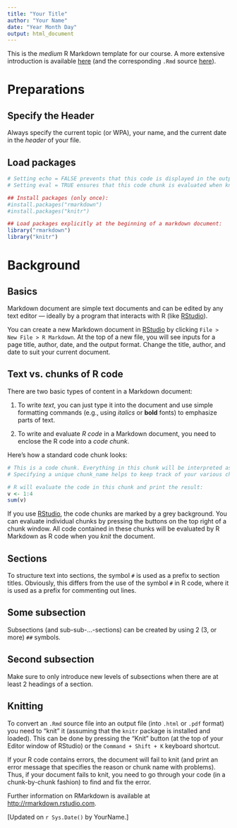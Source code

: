 ```yaml
---
title: "Your Title"
author: "Your Name"
date: "Year Month Day"
output: html_document
---
```


This is the _medium_ R Markdown template for our course.  A more extensive introduction is available [here](http://Rpository.com/down/temp/Rmarkdown_basics.html) (and the corresponding `.Rmd` source [here](http://Rpository.com/down/temp/Rmarkdown_basics.Rmd)).

# Preparations

## Specify the Header

Always specify the current topic (or WPA), your name, and the current date in the _header_ of your file.

## Load packages

```r
# Setting echo = FALSE prevents that this code is displayed in the output document.
# Setting eval = TRUE ensures that this code chunk is evaluated when knitting the document.

## Install packages (only once):
#install.packages("rmarkdown") 
#install.packages("knitr") 

## Load packages explicitly at the beginning of a markdown document:
library("rmarkdown") 
library("knitr")
```

# Background

## Basics

Markdown document are simple text documents and can be edited by any text editor --- ideally by a program that interacts with R (like [RStudio](http://www.rstudio.com)). 

You can create a new Markdown document in [RStudio](http://www.rstudio.com) by clicking `File > New File > R Markdown`. At the top of a new file, you will see inputs for a page title, author, date, and the output format. Change the title, author, and date to suit your current document.

## Text vs. chunks of R code

There are two basic types of content in a Markdown document:

1. To write _text_, you can just type it into the document and use simple formatting commands 
(e.g., using _italics_ or __bold__ fonts) to emphasize parts of text.

2. To write and evaluate _R code_ in a Markdown document, you need to enclose the R code into a _code chunk_. 

Here's how a standard code chunk looks: 

```r
# This is a code chunk. Everything in this chunk will be interpreted as R code.
# Specifying a unique chunk_name helps to keep track of your various chunks later. 

# R will evaluate the code in this chunk and print the result:
v <- 1:4
sum(v)
```

If you use [RStudio](http://www.rstudio.com), the code chunks are marked by a grey background. You can evaluate individual chunks by pressing the buttons on the top right of a chunk window. All code contained in these chunks will be evaluated by R Markdown as R code when you _knit_ the document.

<!-- Note that you can use html commands in Markdown, e.g., for including comments. -->

## Sections

To structure text into sections, the symbol `#` is used as a prefix to section titles. Obviously, this differs from the use of the symbol `#` in R code, where it is used as a prefix for commenting out lines. 

## Some subsection

Subsections (and sub-sub-...-sections) can be created by using 2 (3, or more) `##` symbols.

## Second subsection

Make sure to only introduce new levels of subsections when there are at least 2 headings of a section.  


## Knitting

To convert an `.Rmd` source file into an output file (into `.html` or `.pdf` format) you need to "knit" it (assuming that the `knitr` package is installed and loaded). This can be done by pressing the "Knit" button (at the top of your Editor window of RStudio) or the `Command + Shift + K` keyboard shortcut. 

If your R code contains errors, the document will fail to knit (and print an error message that specifies the reason or chunk name with problems). Thus, if your document fails to knit, you need to go through your code (in a chunk-by-chunk fashion) to find and fix the error.

Further information on RMarkdown is available at [http://rmarkdown.rstudio.com](http://rmarkdown.rstudio.com).

[Updated on `r Sys.Date()` by YourName.]

<!-- End of document -->